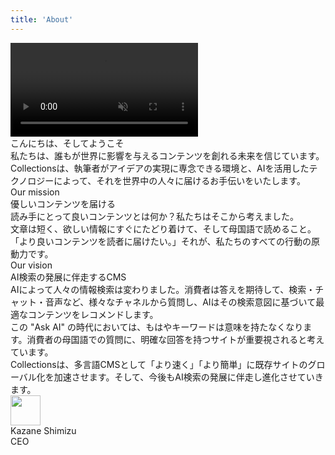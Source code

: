 ```yaml
---
title: 'About'
---
```



<div className="py-5 md:py-10">
  <div>
    <video autoPlay muted loop playsInline className="w-full">
      <source src="https://cdn.collections.dev/docs/mv.mp4" type="video/mp4" />
    </video>
    <div className="text-heading leading-narrow mt-12">こんにちは、そしてようこそ</div>
    <div className="text-lg leading-loose mt-4">
      私たちは、誰もが世界に影響を与えるコンテンツを創れる未来を信じています。Collectionsは、執筆者がアイデアの実現に専念できる環境と、AIを活用したテクノロジーによって、それを世界中の人々に届けるお手伝いをいたします。
    </div>
  </div>
  <div className="mt-12">
    <div className="text-subtitle">Our mission</div>
    <div className="text-heading leading-narrow mt-2">優しいコンテンツを届ける</div>
    <div className="text-lg leading-loose mt-4">
      読み手にとって良いコンテンツとは何か？私たちはそこから考えました。
    </div>
    <div className="text-lg leading-loose mt-4">
      文章は短く、欲しい情報にすぐにたどり着けて、そして母国語で読めること。
    </div>
    <div className="text-lg leading-loose mt-4">
      「より良いコンテンツを読者に届けたい。」それが、私たちのすべての行動の原動力です。
    </div>
  </div>
  <div className="mt-12">
    <div className="text-subtitle">Our vision</div>
    <div className="text-heading leading-narrow mt-2">AI検索の発展に伴走するCMS</div>
    <div className="text-lg leading-loose mt-4">
      AIによって人々の情報検索は変わりました。消費者は答えを期待して、検索・チャット・音声など、様々なチャネルから質問し、AIはその検索意図に基づいて最適なコンテンツをレコメンドします。
    </div>
    <div className="text-lg leading-loose mt-4">
      この "Ask AI"
      の時代においては、もはやキーワードは意味を持たなくなります。消費者の母国語での質問に、明確な回答を持つサイトが重要視されると考えています。
    </div>
    <div className="text-lg leading-loose mt-4">
      Collectionsは、多言語CMSとして「より速く」「より簡単」に既存サイトのグローバル化を加速させます。そして、今後もAI検索の発展に伴走し進化させていきます。
    </div>
  </div>
  <div className="flex flex-row gap-4 items-center mt-12">
    <Image
      src="https://cdn.collections.dev/docs/ks.jpg"
      width="48"
      height="48"
      className="rounded-full"
    />
    <div>
      <div>Kazane Shimizu</div>
      <div className="text-sm text-gray-500">CEO</div>
    </div>
  </div>
</div>
